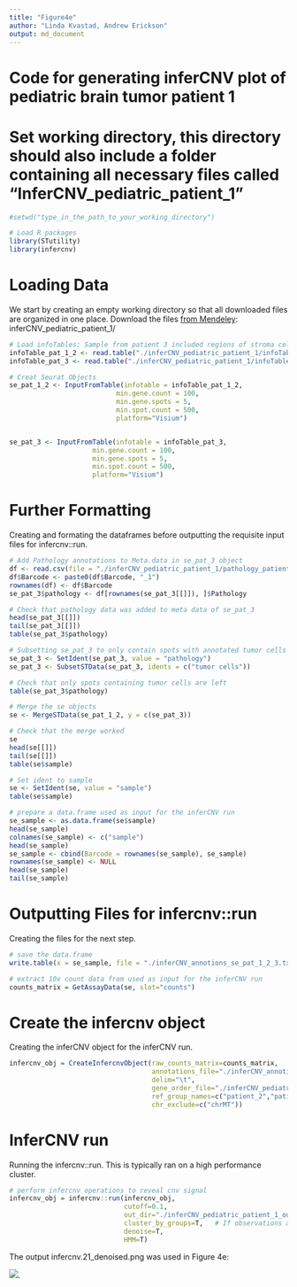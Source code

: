 ```yaml
---
title: "Figure4e"
author: "Linda Kvastad, Andrew Erickson"
output: md_document
---
```

# Code for generating inferCNV plot of pediatric brain tumor patient 1

# Set working directory, this directory should also include a folder containing all necessary files called "InferCNV_pediatric_patient_1"

```r
#setwd("type_in_the_path_to_your_working_directory")

# Load R packages
library(STutility)
library(infercnv)
```

# Loading Data

We start by creating an empty working directory so that all downloaded files are organized in one place. Download the files [from Mendeley](https://data.mendeley.com/v1/datasets/svw96g68dv/draft): inferCNV_pediatric_patient_1/

```r
# Load infoTables: Sample from patient 3 included regions of stroma cells that will be excluded from the inferCNV analysis, which only contains spots from tumor regions.
infoTable_pat_1_2 <- read.table("./inferCNV_pediatric_patient_1/infoTable_pat_1_2.csv", sep=";", header=T, stringsAsFactors = F)
infoTable_pat_3 <- read.table("./inferCNV_pediatric_patient_1/infoTable_pat_3.csv", sep=";", header=T, stringsAsFactors = F)

# Creat Seurat Objects
se_pat_1_2 <- InputFromTable(infotable = infoTable_pat_1_2, 
                           min.gene.count = 100, 
                           min.gene.spots = 5,
                           min.spot.count = 500,
                           platform="Visium")


se_pat_3 <- InputFromTable(infotable = infoTable_pat_3, 
                     min.gene.count = 100, 
                     min.gene.spots = 5,
                     min.spot.count = 500,
                     platform="Visium")
```

# Further Formatting 

Creating and formating the dataframes before outputting the requisite input files for infercnv::run.

```r
# Add Pathology annotations to Meta.data in se_pat_3 object
df <- read.csv(file = "./inferCNV_pediatric_patient_1/pathology_patient_3.csv")
df$Barcode <- paste0(df$Barcode, "_1")
rownames(df) <- df$Barcode
se_pat_3$pathology <- df[rownames(se_pat_3[[]]), ]$Pathology

# Check that pathology data was added to meta data of se_pat_3
head(se_pat_3[[]])
tail(se_pat_3[[]])
table(se_pat_3$pathology)

# Subsetting se_pat_3 to only contain spots with annotated tumor cells
se_pat_3 <- SetIdent(se_pat_3, value = "pathology")
se_pat_3 <- SubsetSTData(se_pat_3, idents = c("tumor cells"))

# Check that only spots containing tumor cells are left
table(se_pat_3$pathology)

# Merge the se objects 
se <- MergeSTData(se_pat_1_2, y = c(se_pat_3))

# Check that the merge worked
se
head(se[[]])
tail(se[[]])
table(se$sample)

# Set ident to sample
se <- SetIdent(se, value = "sample")
table(se$sample)

# prepare a data.frame used as input for the inferCNV run
se_sample <- as.data.frame(se$sample)
head(se_sample)
colnames(se_sample) <- c("sample")
head(se_sample)
se_sample <- cbind(Barcode = rownames(se_sample), se_sample)
rownames(se_sample) <- NULL
head(se_sample)
tail(se_sample)
```

# Outputting Files for infercnv::run 

Creating the files for the next step.

```r

# save the data.frame
write.table(x = se_sample, file = "./inferCNV_annotions_se_pat_1_2_3.txt",sep = "\t", row.names = F, col.names = F)

# extract 10x count data from used as input for the inferCNV run
counts_matrix = GetAssayData(se, slot="counts")

```

# Create the infercnv object

Creating the inferCNV object for the inferCNV run.

```r
infercnv_obj = CreateInfercnvObject(raw_counts_matrix=counts_matrix,
                                    annotations_file="./inferCNV_annotions_se_pat_1_2_3.txt",
                                    delim="\t",
                                    gene_order_file="./inferCNV_pediatric_patient_1/gencode.v25.annotation_gen_pos_v3.txt",
                                    ref_group_names=c("patient_2","patient_3"),
                                    chr_exclude=c("chrMT"))
```

# InferCNV run

Running the infercnv::run. This is typically ran on a high performance cluster.

```r

# perform infercnv operations to reveal cnv signal
infercnv_obj = infercnv::run(infercnv_obj,
                             cutoff=0.1,  
                             out_dir="./inferCNV_pediatric_patient_1_output_dir",  # dir is auto-created for storing outputs
                             cluster_by_groups=T,   # If observations are defined according to groups (ie. patients), each group will be clustered separately
                             denoise=T,
                             HMM=T)

```

The output infercnv.21_denoised.png was used in Figure 4e:

![](https://github.com/aerickso/SpatialInferCNV/blob/main/FigureScripts/Figure%204/Figure4e/infercnv.png).

